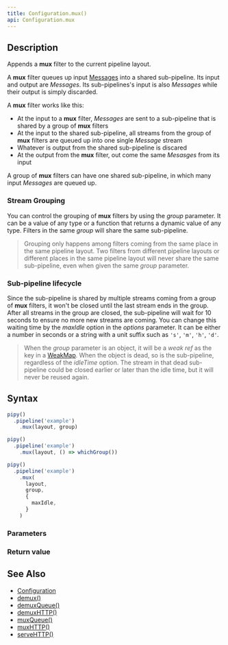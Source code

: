 ```yaml
---
title: Configuration.mux()
api: Configuration.mux
---
```


## Description

Appends a **mux** filter to the current pipeline layout.

A **mux** filter queues up input [Messages](/reference/api/Message) into a shared sub-pipeline. Its input and output are _Messages_. Its sub-pipelines's input is also _Messages_ while their output is simply discarded.

<FilterDiagram
  name="mux"
  input="Message"
  output="Message"
  subInput="Message"
  subType="mux"
/>

A **mux** filter works like this:

- At the input to a **mux** filter, _Messages_ are sent to a sub-pipeline that is shared by a group of **mux** filters
- At the input to the shared sub-pipeline, all streams from the group of **mux** filters are queued up into one single _Message_ stream
- Whatever is output from the shared sub-pipeline is discared
- At the output from the **mux** filter, out come the same _Mesasges_ from its input

A group of **mux** filters can have one shared sub-pipeline, in which many input _Messages_ are queued up.

### Stream Grouping

You can control the grouping of **mux** filters by using the _group_ parameter. It can be a value of any type or a function that returns a dynamic value of any type. Filters in the same _group_ will share the same sub-pipeline.

> Grouping only happens among filters coming from the same place in the same pipeline layout. Two filters from different pipeline layouts or different places in the same pipeline layout will never share the same sub-pipeline, even when given the same _group_ parameter.

### Sub-pipeline lifecycle

Since the sub-pipeline is shared by multiple streams coming from a group of **mux** filters, it won't be closed until the last stream ends in the group. After all streams in the group are closed, the sub-pipeline will wait for 10 seconds to ensure no more new streams are coming. You can change this waiting time by the _maxIdle_ option in the _options_ parameter. It can be either a number in seconds or a string with a unit suffix such as `'s'`, `'m'`, `'h'`, `'d'`.

> When the _group_ parameter is an object, it will be a _weak ref_ as the key in a [WeakMap](https://developer.mozilla.org/docs/Web/JavaScript/Guide/Keyed_collections#weakmap_object). When the object is dead, so is the sub-pipeline, regardless of the _idleTime_ option. The stream in that dead sub-pipeline could be closed earlier or later than the idle time, but it will never be reused again.

## Syntax

``` js
pipy()
  .pipeline('example')
    .mux(layout, group)

pipy()
  .pipeline('example')
    .mux(layout, () => whichGroup())

pipy()
  .pipeline('example')
    .mux(
      layout,
      group,
      {
        maxIdle,
      }
    )
```

### Parameters

<Parameters/>

### Return value

<ReturnValue/>

## See Also

* [Configuration](/reference/api/Configuration)
* [demux()](/reference/api/Configuration/demux)
* [demuxQueue()](/reference/api/Configuration/demuxQueue)
* [demuxHTTP()](/reference/api/Configuration/demuxHTTP)
* [muxQueue()](/reference/api/Configuration/muxQueue)
* [muxHTTP()](/reference/api/Configuration/muxHTTP)
* [serveHTTP()](/reference/api/Configuration/serveHTTP)
